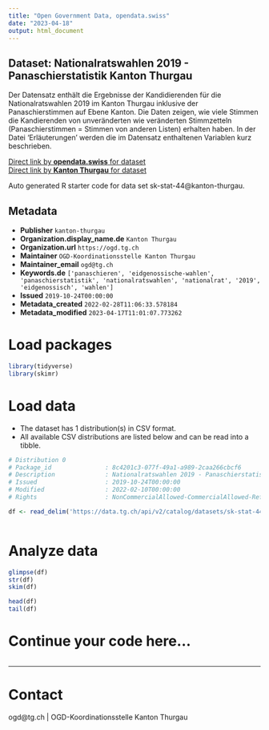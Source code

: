 ```yaml
---
title: "Open Government Data, opendata.swiss"
date: "2023-04-18"
output: html_document
---
```


## Dataset: Nationalratswahlen 2019 - Panaschierstatistik Kanton Thurgau

Der Datensatz enthält die Ergebnisse der Kandidierenden für die Nationalratswahlen 2019 im Kanton Thurgau inklusive der Panaschierstimmen auf Ebene Kanton. Die Daten zeigen, wie viele Stimmen die Kandierenden von unveränderten wie veränderten Stimmzetteln (Panaschierstimmen = Stimmen von anderen Listen) erhalten haben. In der Datei 'Erläuterungen' werden die im Datensatz enthaltenen Variablen kurz beschrieben.

[Direct link by **opendata.swiss** for dataset](https://opendata.swiss/de/dataset/nationalratswahlen-2019-panaschierstatistik-kanton-thurgau1)<br>
[Direct link by **Kanton Thurgau** for dataset](https://data.tg.ch/explore/dataset/sk-stat-44/)

Auto generated R starter code for data set sk-stat-44@kanton-thurgau.

## Metadata

- **Publisher** `kanton-thurgau`
- **Organization.display_name.de** `Kanton Thurgau`
- **Organization.url** `https://ogd.tg.ch`
- **Maintainer** `OGD-Koordinationsstelle Kanton Thurgau`
- **Maintainer_email** `ogd@tg.ch`
- **Keywords.de** `['panaschieren', 'eidgenossische-wahlen', 'panaschierstatistik', 'nationalratswahlen', 'nationalrat', '2019', 'eidgenossisch', 'wahlen']`
- **Issued** `2019-10-24T00:00:00`
- **Metadata_created** `2022-02-28T11:06:33.578184`
- **Metadata_modified** `2023-04-17T11:01:07.773262`


# Load packages

```r

library(tidyverse)
library(skimr)

```

# Load data

-   The dataset has 1 distribution(s) in CSV format.
-   All available CSV distributions are listed below and can be read into a tibble.

```r

# Distribution 0
# Package_id               : 8c4201c3-077f-49a1-a989-2caa266cbcf6
# Description              : Nationalratswahlen 2019 - Panaschierstatistik Kanton Thurgau (csv)
# Issued                   : 2019-10-24T00:00:00
# Modified                 : 2022-02-10T00:00:00
# Rights                   : NonCommercialAllowed-CommercialAllowed-ReferenceRequired

df <- read_delim('https://data.tg.ch/api/v2/catalog/datasets/sk-stat-44/exports/csv')



```

# Analyze data

```r

glimpse(df)
str(df)
skim(df)

head(df)
tail(df)

```

# Continue your code here...

```r

```

------------------------------------------------------------------------

# Contact

ogd@tg.ch | OGD-Koordinationsstelle Kanton Thurgau
